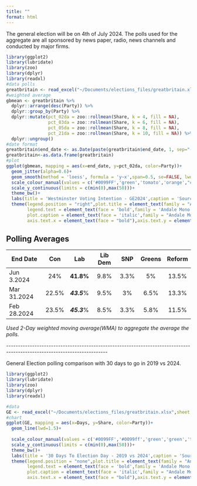 ```yaml
---
title: ""
format: html
---
```


The general election will be on 4th of July 2024. The polls used for the aggregate are all sponsored by news paper, radio, news channels and conducted by major firms.

```r
library(ggplot2)
library(lubridate) 
library(zoo)
library(dplyr)
library(readxl) 
#data polls
greatbritain <- read_excel("~/Documents/elections_files/greatbritain.xlsx")
#weighted average
gbmean <- greatbritain %>%
  dplyr::arrange(desc(Party)) %>% 
  dplyr::group_by(Party) %>% 
  dplyr::mutate(pct_02da = zoo::rollmean(Share, k = 4, fill = NA),
                pct_03da = zoo::rollmean(Share, k = 6, fill = NA),
                pct_05da = zoo::rollmean(Share, k = 8, fill = NA),
                pct_21da = zoo::rollmean(Share, k = 10, fill = NA)) %>% 
  dplyr::ungroup() 
#date format
greatbritain$end_date <- as.Date(paste(greatbritain$end_date, 1, sep="-"), format="%Y-%m-%d") 
greatbritain<-as.data.frame(greatbritain)
#plot 
ggplot(gbmean, mapping = aes(x=end_date, y=pct_02da, color=Party))+
  geom_jitter(alpha=0.6)+ 
  geom_smooth(method = 'loess', formula = 'y~x',span=0.5, se=FALSE, lwd=1.5)+
  scale_colour_manual(values = c('#0099FF','green','tomato','orange',"cyan","yellow"))+
  scale_y_continuous(limits = c(min(0),max(50)))+ 
  theme_bw()+
  labs(title = 'Westminster Voting Intention - GE2024',caption = 'Sources:BMG,DeltaPoll,Redfield&Wilton,PeoplePolling\nTeche,Opinum,Savanta,Survation,WeThink,MoreInCommon\nLord Ashcroft,JL Partners,YouGov\njamesstats.github.io/projectx',x='',y='',color='')+
  theme(legend.position = "right",plot.title = element_text(family = "Andale Mono"),
        legend.text = element_text(face = 'bold',family = 'Andale Mono'),
        plot.caption = element_text(face = 'italic',family = "Andale Mono", size = 10),
        axis.text.x = element_text(face = "bold"),axis.text.y = element_text(face = "bold"))   

```

## Polling Averages

| End Date    |  Con  |     Lab     | Lib Dem | SNP  | Greens | Reform |
|-------------|:-----:|:-----------:|:-------:|:----:|:------:|:------:|
| Jun 3.2024  |  24%  |  **41.8%**  |  9.8%   | 3.3% |   5%   | 13.5%  |
| Mar 31.2024 | 22.5% | ***43.5***% |  9.5%   |  3%  |  6.5%  | 13.3%  |
| Feb 28.2024 | 23.5% | ***45.3***% |  8.5%   | 3.3% |  5.8%  | 11.5%  |

*Used 2-Day weighted moving average(WMA) to aggregate the average the polls.*

\-\-\-\-\-\-\-\-\-\-\-\-\-\-\-\-\-\-\-\-\-\-\-\-\-\-\-\-\-\-\-\-\-\-\-\-\-\-\-\-\-\-\-\-\-\-\-\-\-\-\-\-\-\-\-\-\-\-\-\-\-\-\-\-\-\-\-\-\-\-\-\-\-\-\-\-\-\-\-\-\-\-\-\-\-\-\-\-\-\-\-\-\-\-\-\-\-\-\-\-\-\-\-\-\-\-\-\-\-\-\-\-\-\-\-\-\-\-\-\--

General Election polling comparison with 30 days to go in 2019 vs 2024.

```r
library(ggplot2)
library(lubridate) 
library(zoo)
library(dplyr)
library(readxl) 

#data
GE <- read_excel("~/Documents/elections_files/greatbritain.xlsx",sheet = 'comp')
#chart
ggplot(GE, mapping = aes(x=Days, y=Share, color=Party))+
  geom_line(lwd=1.5)+ 
   
  scale_colour_manual(values = c('#0099FF','#0099ff','green','green','tomato','tomato','orange',"orange",'cyan','yellow',"yellow"))+ 
  scale_y_continuous(limits = c(min(0),max(50)))+ 
  theme_bw()+
  labs(title = '30 Days To Election Day - 2019 vs 2024',caption = 'Sources:BMG,DeltaPoll,Redfield&Wilton,PeoplePolling\nTeche,Opinum,Savanta,Survation,WeThink,MoreInCommon\nLord Ashcroft,JL Partners,Panelbase,Focaldata,Ipsos,Kantar,YouGov\njamesstats.github.io/projectx',x='',y='',color='')+
  theme(legend.position = "none",plot.title = element_text(family = "Andale Mono"),
        legend.text = element_text(face = 'bold',family = 'Andale Mono'),
        plot.caption = element_text(face = 'italic',family = "Andale Mono", size = 10),
        axis.text.x = element_text(face = "bold"),axis.text.y = element_text(face = "bold"))
```
